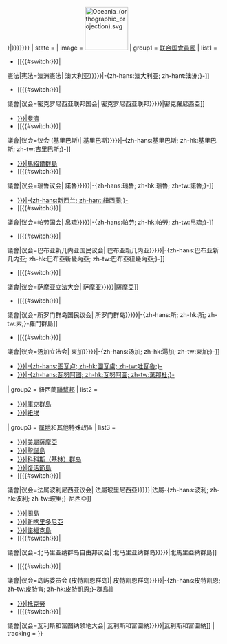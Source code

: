 <noinclude>{{NoteTA|G1=地名翻譯}}</noinclude>{{Navbox
| name = {{{name|大洋洲题目}}}
| border = {{{border|}}}
| listclass = hlist
| belowstyle = text-align: left;
| navbar = {{{navbar|}}}
| title = {{#if:{{{2|}}}|[[{{{2}}}]]|[[大洋洲]]各國家和地区{{#if:{{{1|{{{prefix|}}}}}}|{{{1|{{{prefix|}}}}}}}}}}
| state = {{{state|<includeonly>autocollapse</includeonly>}}}
| image = [[File:Oceania (orthographic projection).svg|100px|link=大洋洲]]
| group1 = [[联合国]][[聯合國會員國列表|會員國]]
| list1 =
* [[{{#switch:{{{1|{{{prefix|}}}}}}|
憲法|宪法=澳洲憲法|
澳大利亚{{{1|{{{prefix|}}}}}}}}|-{zh-hans:澳大利亚; zh-hant:澳洲;}-]]
* [[{{#switch:{{{1|{{{prefix|}}}}}}|
議會|议会=密克罗尼西亚联邦国会|
密克罗尼西亚联邦{{{1|{{{prefix|}}}}}}}}|密克羅尼西亞]]
* [[斐濟{{{1|{{{prefix|}}}}}}|斐濟]]
* [[{{#switch:{{{1|{{{prefix|}}}}}}|
議會|议会=议会 (基里巴斯)|
基里巴斯{{{1|{{{prefix|}}}}}}}}|-{zh-hans:基里巴斯; zh-hk:基里巴斯; zh-tw:吉里巴斯;}-]]
* [[馬紹爾群島{{{1|{{{prefix|}}}}}}|馬紹爾群島]]
* [[{{#switch:{{{1|{{{prefix|}}}}}}|
議會|议会=瑙鲁议会|
諾魯{{{1|{{{prefix|}}}}}}}}|-{zh-hans:瑙鲁; zh-hk:瑙魯; zh-tw:諾魯;}-]]
* [[新西兰{{{1|{{{prefix|}}}}}}|-{zh-hans:新西兰; zh-hant:紐西蘭;}-]]
* [[{{#switch:{{{1|{{{prefix|}}}}}}|
議會|议会=帕劳国会|
帛琉{{{1|{{{prefix|}}}}}}}}|-{zh-hans:帕劳; zh-hk:帕勞; zh-tw:帛琉;}-]]
* [[{{#switch:{{{1|{{{prefix|}}}}}}|
議會|议会=巴布亚新几内亚国民议会|
巴布亚新几内亚{{{1|{{{prefix|}}}}}}}}|-{zh-hans:巴布亚新几内亚; zh-hk:巴布亞新畿內亞; zh-tw:巴布亞紐幾內亞;}-]]
* [[{{#switch:{{{1|{{{prefix|}}}}}}|
議會|议会=萨摩亚立法大会|
萨摩亚{{{1|{{{prefix|}}}}}}}}|薩摩亞]]
* [[{{#switch:{{{1|{{{prefix|}}}}}}|
議會|议会=所罗门群岛国民议会|
所罗门群岛{{{1|{{{prefix|}}}}}}}}|-{zh-hans:所; zh-hk:所; zh-tw:索;}-羅門群島]]
* [[{{#switch:{{{1|{{{prefix|}}}}}}|
議會|议会=汤加立法会|
東加{{{1|{{{prefix|}}}}}}}}|-{zh-hans:汤加; zh-hk:湯加; zh-tw:東加;}-]]
* [[圖瓦盧{{{1|{{{prefix|}}}}}}|-{zh-hans:图瓦卢; zh-hk:圖瓦盧; zh-tw:吐瓦魯;}-]]
* [[瓦努阿图{{{1|{{{prefix|}}}}}}|-{zh-hans:瓦努阿图; zh-hk:瓦努阿圖; zh-tw:萬那杜;}-]]
| group2 = 紐西蘭[[聯繫邦]]
| list2 =
* [[库克群岛{{{1|{{{prefix|}}}}}}|庫克群島]]
* [[紐埃{{{1|{{{prefix|}}}}}}|紐埃]]
| group3 = [[属地]]和其他特殊政區
| list3 =
* [[美屬薩摩亞{{{1|{{{prefix|}}}}}}|美屬薩摩亞]]
* [[圣诞岛{{{1|{{{prefix|}}}}}}|聖誕島]]
* [[科科斯（基林）群島{{{1|{{{prefix|}}}}}}|科科斯（基林）群岛]]
* [[復活節島{{{1|{{{prefix|}}}}}}|復活節島]]
* [[{{#switch:{{{1|{{{prefix|}}}}}}|
議會|议会=法属波利尼西亚议会|
法屬玻里尼西亞{{{1|{{{prefix|}}}}}}}}|法屬-{zh-hans:波利; zh-hk:波利; zh-tw:玻里;}-尼西亞]]
* [[關島{{{1|{{{prefix|}}}}}}|關島]]
* [[新喀里多尼亞{{{1|{{{prefix|}}}}}}|新喀里多尼亞]]
* [[诺福克岛{{{1|{{{prefix|}}}}}}|諾福克島]]
* [[{{#switch:{{{1|{{{prefix|}}}}}}|
議會|议会=北马里亚纳群岛自由邦议会|
北马里亚纳群岛{{{1|{{{prefix|}}}}}}}}|北馬里亞納群島]]
* [[{{#switch:{{{1|{{{prefix|}}}}}}|
議會|议会=岛屿委员会 (皮特凯恩群岛)|
皮特凯恩群岛{{{1|{{{prefix|}}}}}}}}|-{zh-hans:皮特凯恩; zh-tw:皮特肯; zh-hk:皮特凱恩;}-群島]]
* [[托克劳{{{1|{{{prefix|}}}}}}|托克勞]]
* [[{{#switch:{{{1|{{{prefix|}}}}}}|
議會|议会=瓦利斯和富图纳领地大会|
瓦利斯和富圖納{{{1|{{{prefix|}}}}}}}}|瓦利斯和富圖納]]
| tracking = {{{tracking|}}}
}}<noinclude>
{{Documentation}}
</noinclude>
